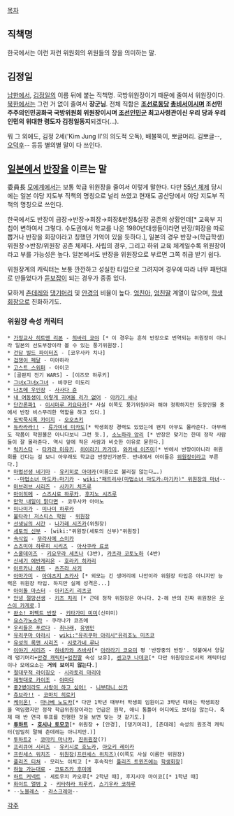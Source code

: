 [[목차]]

== 직책명 ==
한국에서는 이런 저런 위원회의 위원들의 장을 의미하는 말.

== 김정일 ==
[[남한]]에서, [[김정일]]의 이름 뒤에 붙는 직책명. 국방위원장이기 때문에 줄여서 위원장이다. [[북한]]에서는 그런 거 없이 줄여서 '''장군님'''. 전체 직함은 '''[[조선로동당]] [[총비서]]이시며 조선민주주의인민공화국 국방위원회 위원장이시며 [[조선인민군]] 최고사령관이신 우리 당과 우리 인민의 위대한 령도자 김정일동지'''되겠다(…).

뭐 그 외에도, 김정 2세('Kim Jung Il'의 의도적 오독), 배불뚝이, 뽀글머리. 김뽀글--, [[오덕후]]-- 등등 별의별 말이 다 쓰인다.

== [[일본]]에서 [[반장]]을 이르는 말 ==
委員長
[[모에]]계에서는 보통 학급 위원장을 줄여서 이렇게 말한다. 다만 [[55년 체제]] 당시에는 일본 야당 지도부 직책의 명칭으로 널리 쓰였고 현재도 공산당에서 야당 지도부 직책의 명칭으로 쓰인다.

한국에서도 반장이 급장→반장→회장→회장&반장&실장 공존의 상황인데[* 교육부 지침이 변하여서 그렇다. 수도권에서 학교를 나온 1980년대생들이라면 반장/회장을 따로 뽑거나 반장을 회장이라고 칭했던 기억이 있을 듯하다.], 일본의 경우 반장→(학급학생)위원장→반장/위원장 공존 체제다. 사립의 경우, 그리고 하위 교육 체계일수록 위원장이라고 부를 가능성은 높다. 일본에서도 반장을 위원장으로 부르면 그쪽 취급 받기 쉽다. 

위원장계의 캐릭터는 보통 깐깐하고 성실한 타입으로 그려지며 경우에 따라 너무 패턴대로 만들었다가 [[듣보잡]]이 되는 경우가 종종 있다.

묘하게 [[츤데레]]와 [[댕기머리]] 및 [[안경]]의 비율이 높다. [[엄친아]], [[엄친딸]] 계열이 많으며, [[학생회장]]으로 진화하기도.

=== 위원장 속성 캐릭터 ===
 * [[가정교사 히트맨 리본]] - [[히바리 쿄야]] [* 이 경우는 흔히 반장으로 번역되는 위원장이 아니라 일본의 선도부장이라 볼 수 있는 풍기위원장.]
 * [[건담 빌드 파이터즈]] - [코우사카 치나]
 * [[겁쟁이 페달]] - 미야하라
 * [[고스트 스위퍼]] - 아이코
 * [골판지 전기 WARS] - [이즈모 하루키]
 * [[그녀x그녀x그녀]] - 뱌쿠단 미도리
 * [[나츠메 우인장]] - [[사사다 쥰]]
 * [[내 여동생이 이렇게 귀여울 리가 없어]] - [[아카기 세나]]
 * [[단간론파1]] - [[이시마루 키요타카]][* 사실 이쪽도 풍기위원이라 해야 정확하지만 등장인물 중에서 반장 비스무리한 역할을 하고 있다.]
 * [[도박묵시록 카이지]] - [[오오츠키]]
 * [[듀라라라!!]] - [[류가미네 미카도]][* 학생회장 경력도 있었는데 왠지 아무도 몰라준다. 아무래도 작품이 학원물은 아니다보니 그런 듯.], [[소노하라 앙리]] [* 반장은 맞기는 한데 정작 사람들이 잘 몰라준다. 역시 앞에 적은 사람과 비슷한 이유로 묻힌다.]
 * [[럭키스타]] - [[타카라 미유키]], [[히이라기 카가미]], [[와카세 이즈미]][* 반에서 반장이아니라 위원회를 간다는 걸 보니 아무래도 학교급 반장인가본듯. 반내에서 아이들은 [[위원장]]이라고 부른다.]
 * [[마법선생 네기마]] - [[유키히로 아야카]](이름으로 불리질 않는다….)
 * --[[마법소녀 마도카☆마기카]] - [[wiki:"패트리샤(마법소녀 마도카☆마기카)" 위원장의 마녀]]--
 * [[마브러브 시리즈]] - [[사카키 치즈루]]
 * [[마이히메]] - [[스즈시로 하루카]], [[후지노 시즈루]]
 * [[만약 내일이 맑다면]] - 코우사카 아야노
 * [[미나미가]] - [[미나미 하루카]]
 * [[사립 저스티스 학원|불타라! 저스티스 학원]] - [[위원장(사립 저스티스 학원 시리즈)|위원장]]
 * [[선생님의 시간]] - [[나가레 시즈카]](위원장)
 * [[세토의 신부]] - [wiki:"위원장(세토의 신부)"위원장]
 * [[속삭임]] - [[무라사메 스미카]]
 * [[스즈미야 하루히 시리즈]] - [[아사쿠라 료코]]
 * [[스쿨데이즈]] - [[키요우라 세츠나]] (3반), [[카츠라 코토노하]] (4반)
 * [[신세기 에반게리온]] - [[호라키 히카리]]
 * [[아르카나 하트]] - [[츠즈라 사키]]
 * [[아마가미]] - [[아야츠지 츠카사]] [* 외모는 긴 생머리에 나안이라 위원장 타입은 아니지만 능력은 위원장 타입. 하지만 실제 성격은...]
 * [[아이돌 마스터]] - [[아키즈키 리츠코]]
 * [[안녕 절망선생]] - [[키츠 치리]] [* 근데 정작 위원장은 아니다. 2-헤 반의 진짜 위원장은 [[우스이 카게로]].]
 * [[완소! 퍼펙트 반장]] - [[키타가미 미미]](신미미)
 * [[요스가노소라]] - 쿠라나가 코즈에
 * [[우리들은 푸르다]] - [[최나래]], [[유영민]]
 * [[유리쿠마 아라시]] - [[wiki:"유리쿠마 아리시"유리조노 미츠코]]
 * [[유성의 록맨 시리즈]] - [[시로가네 루나]]
 * [[이야기 시리즈]] - [[하네카와 츠바사]][* [[아라라기 코요미]] 평 '반장중의 반장'. 덧붙여서 양갈래 댕기머리+[[안경 캐릭터]]+[[엄친딸]] 속성 보유], [[센고쿠 나데코]][* 다만 위원장으로서의 캐릭터성이나 모에요소는 '''거의 보이지 않는다'''.]
 * [[절대무적 라이징오]] - [[시라토리 마리아]]
 * [[제멋대로 카이조]] - [[야마다]]
 * [[중2병이라도 사랑이 하고 싶어!]] - [[니부타니 신카]]
 * [[츄브라!!]] - [[코마치 히로키]]
 * [[케이온!]] - [[마나베 노도카]][* 다만 1학년 때부터 학생회 임원이고 3학년 때에는 학생회장을 역임했지만 정작 학급위원장이라는 언급은 원작, 애니 통틀어 어디에도 보이질 않는다. 축제 때 반 연극 투표를 진행한 것을 보면 맞는 것 같기도.]
 * '''[[투하트]] - [[호시나 토모코]]'''[* 위원장 + [안경], [댕기머리], [츤데레] 속성의 원조격 캐릭터(엄밀히 말해 츤데레는 아니지만.)]
 * [[투하트2]] - [[코마키 마나카]], [[진위원장]](?)
 * [[프리큐어 시리즈]] - [[유키시로 호노카]], [[아오키 레이카]]
 * [[프린세스 위치즈]] - [[위원장(프린세스 위치즈)]](이쪽도 사실 이름만 위원장)
 * [[플리즈 티쳐]] - 모리노 이치고 [* 후속작인 [[플리즈 트윈즈]]에는 [[학생회장]]]
 * [[하늘 가는대로]] - [[코토즈카 후미에]]
 * [[하트 커넥트]] - 세토우치 카오루[* 2학년 때], 후지시마 마이코[[* 1학년 때]
 * [[화이트 앨범 2]] - [[키타하라 하루키]], [[스기우라 코하루]]
 * --[[노블레스]] - [[라스크레아]]--

[[각주]]
